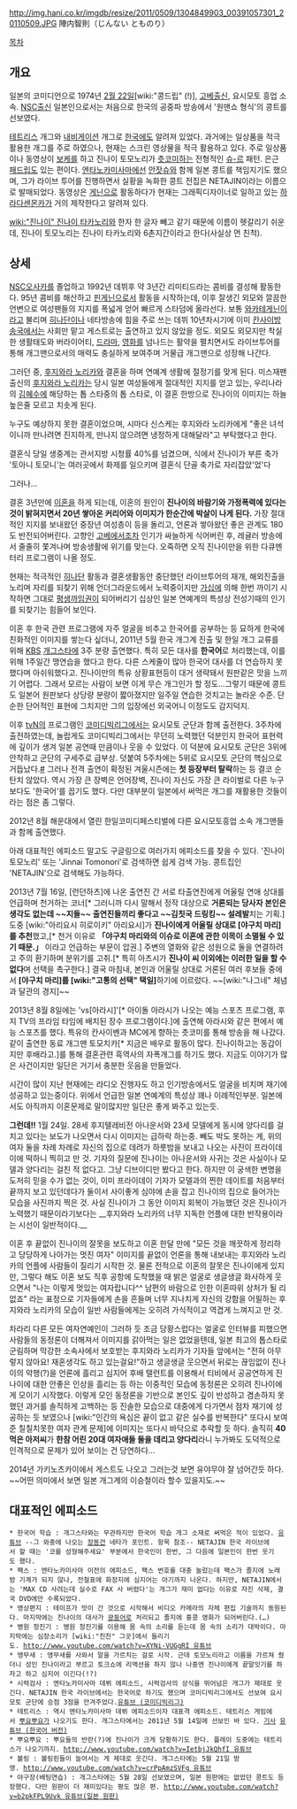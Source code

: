 http://img.hani.co.kr/imgdb/resize/2011/0509/1304849903_00391057301_20110509.JPG
陣内智則（じんない とものり）

[[목차]]

== 개요 ==

일본의 코미디언으로 1974년 [[2월 22일]][wiki:"콩드립" (!)], [[고베]]출신, 요시모토 흥업 소속. [[NSC]]출신
일본인으로서는 처음으로 한국의 공중파 방송에서 '원맨쇼 형식'의 콩트를 선보였다.

[[테트리스]] 개그와 [[내비게이션]] 개그로 [[한국]]에도 알려져 있었다. 과거에는 일상품을 적극 활용한 개그를 주로 하였으나, 현재는 스크린 영상물을 적극 활용하고 있다. 주로 일상품이나 동영상이 [[보케]]를 하고 진나이 토모노리가 [[츳코미]]하는 전형적인 [[슈-르]] 패턴. 은근 [[패드립]]도 있는 편이다. [[엔타노카미사마]]에선 [[안잣슈]]와 함께 일본 콩트를 책임지기도 했으며, 그가 라이브 투어를 진행하면서 실황을 녹화한 콩트 전집은 NETAJIN이라는 이름으로 발매되었다. 동영상은 [[게닌]]으로 활동하다가 현재는 그래픽디자이너로 일하고 있는 [[하라다센몬카]]가 거의 제작한다고 알려져 있다.

[[wiki:"진나이" 진나이 타카노리]]와 한자 한 글자 빼고 같기 때문에 이름이 헷갈리기 쉬운데, 진나이 토모노리는 진나이 타카노리와 6촌지간이라고 한다(사실상 먼 친척).

== 상세 == 

[[NSC]]오사카를 졸업하고 1992년 데뷔후 약 3년간 리미티드라는 콤비를 결성해 활동한다. 95년 콤비를 해산하고 [[핀게닌]]으로서 활동을 시작하는데, 이후 잘생긴 외모와 깔끔한 언변으로 여성팬들의 지지를 폭넓게 얻어 빠르게 스타덤에 올라선다. 보통 [[와카테게닌]]이라고 불리며 [[히나단]]이나 네타방송에 힘을 주로 쓰는 데뷔 10년차시기에 이미 [[칸사이]]방송국에서는 사회만 맡고 게스트로는 출연하고 있지 않았을 정도. 외모도 외모지만 착실한 생활태도와 버라이어티, [[드라마]], [[영화]]를 넘나드는 활약을 펼치면서도 라이브투어를 통해 개그맨으로서의 매력도 충실하게 보여주며 거물급 개그맨으로 성장해 나간다.

그러던 중, [[후지와라 노리카]]와 결혼을 하며 연예계 생활에 절정기를 맞게 된다. 미스재팬 출신의 [[후지와라 노리카]]는 당시 일본 여성들에게 절대적인 지지를 얻고 있는, 우리나라의 [[김혜수]]에 해당하는 톱 스타중의 톱 스타로, 이 결혼 한방으로 진나이의 이미지는 하늘 높은줄 모르고 치솟게 된다. 

누구도 예상하지 못한 결혼이었으며, 시마다 신스케는 후지와라 노리카에게 "좋은 녀석이니까 만나려면 진지하게, 만나지 않으려면 냉정하게 대해달라"고 부탁했다고 한다.

결혼식 당일 생중계는 관서지방 시청률 40%를 넘겼으며, 식에서 진나이가 부른 축가 '토아니 토모니'는 여러곳에서 화제를 일으키며 결혼식 단골 축가로 자리잡았'었'다

그러나...

결혼 3년만에 [[이혼]]을 하게 되는데, 이혼의 원인이 '''진나이의 바람기와 가정폭력에 있다는 것이 밝혀지면서 20년 쌓아온 커리어와 이미지가 한순간에 박살이 나게 된다.''' 가장 절대적인 지지를 보내왔던 중장년 여성층이 등을 돌리고, 언론과 쌓아왔던 좋은 관계도 180도 반전되어버린다. 고향인 [[고베]]에서조차 인기가 싸늘하게 식어버린 후, 레귤러 방송에서 줄줄히 쫓겨나며 방송생활에 위기를 맞는다. 오죽하면 오직 진나이만을 위한 다큐멘터리 프로그램이 나올 정도.

현재는 적극적인 [[히나단]] 활동과 결혼생활동안 중단했던 라이브투어의 재개, 해외진출을 노리며 자리를 되찾기 위해 언더그라운드에서 노력중이지만 [[가십]]에 의해 한번 까이기 시작하면 그대로 [[평생까임권]]이 되어버리기 십상인 일본 연예계의 특성상 전성기때의 인기를 되찾기는 힘들어 보인다.

이혼 후 한국 관련 프로그램에 자주 얼굴을 비추고 한국어를 공부하는 등 묘하게 한국에 친화적인 이미지를 쌓는다 싶더니, 2011년 5월 한국 개그계 진출 및 한일 개그 교류를 위해 [[KBS]] [[개그스타]]에 3주 분량 출연했다. 특히 모든 대사를 '''한국어'''로 처리했는데, 이를 위해 1주일간 맹연습을 했다고 한다. 다른 스케줄이 많아 한국어 대사를 더 연습하지 못했다며 아쉬워했다고. 진나이만의 특유 상황표현등이 대거 생략돼서 원판같은 맛을 느끼기 어렵다. 그래서 모르는 사람이 보면 이게 무슨 개그인가 할 정도...그렇기 때문에 콩트도 일본어 원판보다 상당량 분량이 짧아졌지만 일주일 연습한 것치고는 놀라운 수준. 단순한 단어적인 표현에 그치지만 그의 입장에선 외국어니 이정도도 감지덕지.

이후 [[tvN]]의 프로그램인 [[코미디빅리그]]에서는 요시모토 군단과 함께 출전한다. 3주차에 출전하였는데, 놀랍게도 코미디빅리그에서는 무던히 노력했던 덕분인지 한국어 표현력에 깊이가 생겨 일본 공연때 만큼이나 웃을 수 있었다. 이 덕분에 요시모토 군단은 3위에 안착하고 군단의 구세주로 급부상. 덧붙여 5주차에는 5위로 요시모토 군단의 핵심으로 거듭났다.[http://ntn.seoul.co.kr/?c=news&m=view&idx=118496 #] 그러나 전격 출연이 확정된 겨울시즌에는 '''첫 등장부터 탈락'''하는 등 결코 순탄치 않았다. 역시 가장 큰 장벽은 언어장벽, 진나이 자신도 가장 큰 라이벌로 다른 누구보다도 '한국어'를 꼽기도 했다. 다만 대부분이 일본에서 써먹은 개그를 재활용한 것들이라는 점은 좀 그렇다.

2012년 8월 해운대에서 열린 한일코미디페스티벌에 다른 요시모토흥업 소속 개그맨들과 함께 출연했다.

아래 대표적인 에피소드 말고도 구글링으로 여러가지 에피소드를 찾을 수 있다. '진나이 토모노리' 또는 'Jinnai Tomonori'로 검색하면 쉽게 검색 가능. 콩트집인 'NETAJIN'으로 검색해도 가능하다.

2013년 7월 16일, [런던하츠]에 나온 출연진 간 서로 타출연진에게 어울릴 연애 상대를 언급하며 천거하는 코너[* 그러니까 다시 말해서 정작 대상으로 '''거론되는 당사자 본인은 생각도 없는데 ~~지들~~ 출연진들끼리 좋다고 ~~김칫국 드링킹~~ 설레발'''치는 기획.] 도중 [wiki:"아리요시 히로이키" 아리요시]가 '''진나이에게 어울릴 상대로 [야구치 마리]를 추천'''했고,[* 천거 이유로 '''「야구치 마리와의 이슈로 이혼에 관한 이목이 소멸될 수 있기 때문.」''' 이라고 언급하는 부문이 압권.] 주변의 열화와 같은 성원으로 둘을 연결하려고 주의 환기하며 분위기를 고취.[* 특히 아츠시가 '''진나이 씨 이외에는 이러한 일을 할 수 없다'''며 선택을 촉구한다.] 결국 마침내, 본인과 어울릴 상대로 거론된 여러 후보들 중에서 '''[야구치 마리]를 [wiki:"고통의 선택" 택일]'''하기에 이르렀다. ~~[wiki:"나그네" 체념과 달관의 경지]~~

2013년 8월 8일에는 'vs[아라시]'[* 아이돌 아라시가 나오는 예능 스포츠 프로그램, 후지 TV의 프라임 타임에 배치된 장수 프로그램이다.]에 출연해 아라시와 같은 편에서 예능 스포츠를 했다. 특유의 칸사이벤과 MC에게 향하는 츳코미를 통해 방송을 해 나갔다. 같이 출연한 동료 개그맨 토모치카[* 지금은 배우로 활동이 많다. 진나이하고는 동갑이지만 후배라고.]를 통해 결혼관련 흑역사의 자폭개그를 하기도 했다. 지금도 이야기가 많은 사건이지만 일단은 거기서 충분한 웃음을 만들었다.

시간이 많이 지난 현재에는 라디오 진행자도 하고 인기방송에서도 얼굴을 비치며 재기에 성공하고 있는중이다. 위에서 언급한 일본 연예계의 특성상 꽤나 이례적인부분. 일본에서도 아직까지 이혼문제로 말이많지만 일단은 좋게 봐주고 있는듯.

'''그런데!!''' 1월 24일. 28세 후지텔레비전 아나운서와 23세 모델에게 동시에 양다리를 걸치고 있다는 보도가 나오면서 다시 이미지는 급하락 하는중. 
빼도 박도 못하는 게, 위의 여자 둘을 차례 차례로 자신의 집으로 데려가 하룻밤을 보내고 나오는 사진이 프라이데이에 떡하니 찍히고 만 것. 기자의 질문에 진나이는 아나운서와 사귀는 것은 사실이나 모델과 양다리는 걸친 적 없다고. 그냥 디브이디만 봤다고 한다. 하지만 이 궁색한 변명을 도저히 믿을 수가 없는 것이, 이미 프라이데이 기자가 모델과의 찐한 데이트를 처음부터 끝까지 보고 있던데다가 둘이서 사이좋게 심야에 손을 잡고 진나이의 집으로 들어가는 모습을 사진까지 찍은 것.  사실 진나이가 그 동안 이미지 회복이 가능했던 것은 진나이가 노력했기 때문이라기보다는 __후지와라 노리카의 너무 지독한 언플에 대한 반작용이라는 시선이 일반적이다.__

이혼 후 끝없이 진나이의 잘못을 보도하고 이혼 한달 만에 "모든 것을 깨끗하게 정리하고 당당하게 나아가는 멋진 여자" 이미지를 끝없이 언론을 통해 내보내는 후지와라 노리카의 언플에 사람들이 질리기 시작한 것. 물론 전적으로 이혼의 잘못은 진나이에게 있지만, 그렇다 해도 이혼 보도 직후 공항에 도착했을 때 밝은 얼굴로 생글생글 화사하게 웃으면서  "나는 이렇게 멋있는 여자랍니다^^ 남편의 바람으로 인한 이혼따위 상처가 될 리 없죠" 라는 표정으로 기자들에게 손을 흔들며 너무 지나치게 자신의 강함을 어필하는 후지와라 노리카의 모습이 일반 사람들에게는 오히려 가식적이고 역겹게 느껴지고 만 것.

차라리 다른 모든 여자연예인이 그러하 듯 조금 당황스럽다는 얼굴로 인터뷰를 피했으면 사람들의 동정론이 더해져서 이미지를 갉아먹는 일은 없었을텐데, 일본 최고의 톱스타로 군림하며 막강한 소속사에서 보호받는 후지와라 노리카가 기자들 앞에서는 "전혀 아무렇지 않아요! 재혼생각도 하고 있는걸요!"하고 생글생글 웃으면서 뒤로는 끊임없이 진나이의 악행(?)을 언론에 흘리고 심지어 후배 탤런트를 이용해서 티비에서 공공연하게 진나이에 대한 안좋은 인상을 흘리는 등 하는 이중적인 모습에 동정론은 오히려 진나이에게 모이기 시작했다. 이렇게 모인 동정론을 기반으로 본인도 깊이 반성하고 겸손하지 못했던 과거를 솔직하게 고백하는 등 진솔한 모습으로 대중에게 다가면서 점차 재기에 성공하는 듯 보였으나 [wiki:"인간의 욕심은 끝이 없고 같은 실수를 반복한다" 또다시 보여준 칠칠치못한 여자 관계 문제]에 이미지는 또다시 바닥으로 추락할 듯 하다. 솔직히 '''40먹은 아저씨'''가 '''한참 어린 20대 여자애들 둘을 데리고 양다리'''라니 누가봐도 도덕적으로 인격적으로 문제가 있어 보이는 건 당연하다...

2014년 가키노츠카이에서 게스트도 나오고 그러는것 보면 유야무야 잘 넘어간듯 하다. ~~어떤 의미에서 보면 일본 개그계의 이승철이라 할수 있을지도.~~
== 대표적인 에피소드 ==
 * 한국어 학습 : 개그스타와는 무관하지만 한국어 학습 개그 소재로 써먹은 적이 있었다. [http://www.youtube.com/watch?v=mn1Ux3CzIeI 유튜브] --그 와중에 나오는 [[장동건]] 네타가 포인트. 항목 참조-- NETAJIN 한국 라이브에서 할 때는 '코를 성형해주세요' 부분에서 한국인이 한번, 그 다음에 일본인이 한번 웃기도 했다.
 * 팩스 : 엔타노카미사마 이전의 에피소드, 팩스 번호를 대충 눌렀는데 팩스가 졸지에 노래방 기계가 되지 않나, 전철표에 화장지에 심지어는 아기까지 나온다. 하지만, NETAJIN에서는 'MAX CD 사려는데 실수로 FAX 사 버렸다'는 개그가 재미 없다는 이유로 자진 삭제, 결국 DVD에만 수록되었다.
 * 영상편지 : 테이프가 맛이 간 것으로 시작해서 비디오 카메라의 자체 편집 기술까지 동원된다. 마지막에는 진나이의 대사가 [[광둥어]]로 처리되고 졸지에 홍콩 영화가 되어버린다.(…)
 * 병원 청진기 : 병원 청진기를 이용해 몸 속의 소리를 듣는데 몸 속의 소리가 대박이다. 마지막에는 심장소리가 [wiki:"친친" 그곳]에서 들리기도. [[http://www.youtube.com/watch?v=XYNi-VUGgRI 유튜브]]
 * 앵무새 : 앵무새를 사와서 말을 가르치는 걸로 시작. 근데 토모노리라고 이름을 가르쳐 줬더니 성인 진나이라고 부르고 토크쇼에 리액션을 하지 않나 나중엔 진나이에게 끝말잇기를 하자고 하고 심지어 이긴다(!?)
 * 시력검사 : 엔타노카미사마 데뷔 에피소드, 시력검사의 상식을 뛰어넘은 개그가 제대로 웃긴다. NETAJIN 한국 라이브에서는 한국어로 하기도 했으며 코미디빅리그에서도 선보여 요시모토 군단에 승점 3점을 안겨주었다.[http://www.youtube.com/watch?v=GQrlNhXukSw 유튜브 (코미디빅리그)]
 * 테트리스 : 역시 엔타노카미사마 데뷔 에피소드이자 대표격 에피소드. 테트리스 게임에서 [[뿌요뿌요]]가 나오기도 한다. 개그스타에서는 2011년 5월 14일에 선보인 바 있다. [http://www.hani.co.kr/arti/culture/entertainment/476843.html 기사] [http://www.youtube.com/watch?v=DAF46K_IjAw 유튜브 (한국어 버전)]
 * 뿌요뿌요 : 뿌요들의 반란(?)에 진나이가 크게 당황하기도 한다. 플레이 도중에는 테트리스가 나오기까지. [[http://www.youtube.com/watch?v=IetbjJkQhfI 유튜브]]
 * 볼링 : 볼링핀들이 늘어서는 게 제대로 웃긴다. 개그스타에는 5월 21일 방영. [[http://www.youtube.com/watch?v=crPpAmzSVFg 유튜브]]
 * 야구장(배팅연습) : 개그스타에는 5월 28일 선보였으며, 일본 원판에는 없었던 콩트도 등장했다. 다만 원판이 더 재미있다는 평도 많은 편. [[http://www.youtube.com/watch?v=b2pkFPL9Uvk 유튜브(일본 원판)]]
